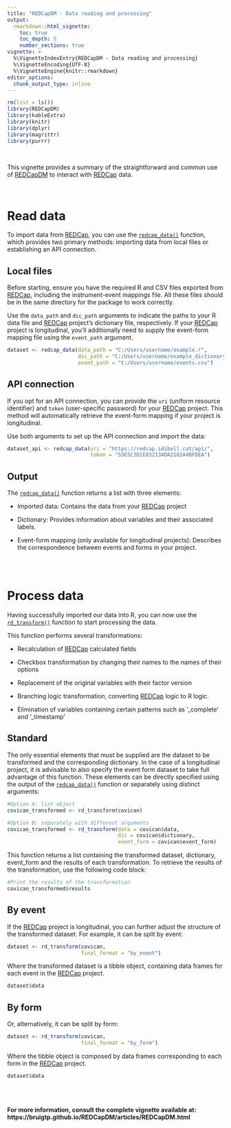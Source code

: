 ---
title: "REDCapDM - Data reading and processing"
output:
  rmarkdown::html_vignette:
    toc: true
    toc_depth: 5
    number_sections: true
vignette: >
  %\VignetteIndexEntry{REDCapDM - Data reading and processing}
  %\VignetteEncoding{UTF-8}
  %\VignetteEngine{knitr::rmarkdown}
editor_options: 
  chunk_output_type: inline
---


```{r message=FALSE, warning=FALSE, include=FALSE}
rm(list = ls())
library(REDCapDM) 
library(kableExtra)
library(knitr)
library(dplyr)
library(magrittr)
library(purrr)
```

<br>

This vignette provides a summary of the straightforward and common use of [REDCapDM](https://github.com/bruigtp/REDCapDM) to interact with [REDCap](https://www.project-redcap.org/) data.

<br>

# **Read data**

To import data from [REDCap](https://www.project-redcap.org/), you can use the [`redcap_data()`](https://bruigtp.github.io/REDCapDM/reference/redcap_data.html) function, which provides two primary methods: importing data from local files or establishing an API connection.

## **Local files**

Before starting, ensure you have the required R and CSV files exported from [REDCap](https://www.project-redcap.org/), including the instrument-event mappings file. All these files should be in the same directory for the package to work correctly.

Use the `data_path` and `dic_path` arguments to indicate the paths to your R data file and [REDCap](https://www.project-redcap.org/) project's dictionary file, respectively. If your [REDCap](https://www.project-redcap.org/) project is longitudinal, you'll additionally need to supply the event-form mapping file using the `event_path` argument.

```{r message=FALSE, warning=FALSE, comment=NA, eval=FALSE}
dataset <- redcap_data(data_path = "C:/Users/username/example.r",
                       dic_path = "C:/Users/username/example_dictionary.csv",
                       event_path = "C:/Users/username/events.csv")
```

## **API connection**

If you opt for an API connection, you can provide the `uri` (uniform resource identifier) and `token` (user-specific password) for your [REDCap](https://www.project-redcap.org/) project. This method will automatically retrieve the event-form mapping if your project is longitudinal.

Use both arguments to set up the API connection and import the data:

```{r eval=FALSE, message=FALSE, warning=FALSE, comment=NA}
dataset_api <- redcap_data(uri = "https://redcap.idibell.cat/api/",
                           token = "55E5C3D1E83213ADA2182A4BFDEA")
```

## **Output**

The [`redcap_data()`](https://bruigtp.github.io/REDCapDM/reference/redcap_data.html) function returns a list with three elements:

-   Imported data: Contains the data from your [REDCap](https://www.project-redcap.org/) project

-   Dictionary: Provides information about variables and their associated labels.

-   Event-form mapping (only available for longitudinal projects): Describes the correspondence between events and forms in your project.

<br>
<br>

# **Process data**

Having successfully imported our data into R, you can now use the [`rd_transform()`](https://bruigtp.github.io/REDCapDM/reference/rd_transform.html) function to start processing the data.

This function performs several transformations:

-   Recalculation of [REDCap](https://www.project-redcap.org/) calculated fields

-   Checkbox transformation by changing their names to the names of their options

-   Replacement of the original variables with their factor version

-   Branching logic transformation, converting [REDCap](https://www.project-redcap.org/) logic to R logic.

-   Elimination of variables containing certain patterns such as '_complete' and '_timestamp'

## **Standard**

The only essential elements that must be supplied are the dataset to be transformed and the corresponding dictionary. In the case of a longitudinal project, it is advisable to also specify the event form dataset to take full advantage of this function. These elements can be directly specified using the output of the [`redcap_data()`](https://bruigtp.github.io/REDCapDM/reference/redcap_data.html) function or separately using distinct arguments:

```{r message=FALSE, warning=FALSE, comment=NA}
#Option A: list object 
covican_transformed <- rd_transform(covican)

#Option B: separately with different arguments
covican_transformed <- rd_transform(data = covican$data, 
                                    dic = covican$dictionary, 
                                    event_form = covican$event_form)
```

This function returns a list containing the transformed dataset, dictionary, event_form and the results of each transformation. To retrieve the results of the transformation, use the following code block:

```{r message=FALSE, warning=FALSE, comment=NA}
#Print the results of the transformation
covican_transformed$results
```

## **By event**

If the [REDCap](https://www.project-redcap.org/) project is longitudinal, you can further adjust the structure of the transformed dataset. For example, it can be split by event:

```{r message=FALSE, warning=FALSE, comment=NA}
dataset <- rd_transform(covican,
                        final_format = "by_event")
```

Where the transformed dataset is a tibble object, containing data frames for each event in the [REDCap](https://www.project-redcap.org/) project.

```{r message=FALSE, warning=FALSE, comment="#>", collapse = TRUE}
dataset$data
```

## **By form**

Or, alternatively, it can be split by form:

```{r message=FALSE, warning=FALSE, comment=NA}
dataset <- rd_transform(covican,
                        final_format = "by_form")
```

Where the tibble object is composed by data frames corresponding to each form in the [REDCap](https://www.project-redcap.org/) project.

```{r message=FALSE, warning=FALSE, comment="#>", collapse = TRUE}
dataset$data
```

<br>
<br>

**For more information, consult the complete vignette available at: https://bruigtp.github.io/REDCapDM/articles/REDCapDM.html**

<br>
<br>
